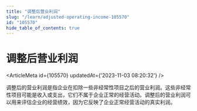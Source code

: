 ```yaml
---
title: "调整后营业利润"
slug: "/learn/adjusted-operating-income-105570"
id: "105570"
hide_table_of_contents: true
---
```



# 调整后营业利润

<ArticleMeta id={105570} updatedAt={'2023-11-03 08:20:32'} />
<div className='border-solid border-b border-t-0 my-4 border-[var(--ifm-color-gray-300)]' />

调整后的营业利润是指企业在扣除一些非经常性项目之后的营业利润。这些非经常性项目可能是收入或支出，它们不属于企业正常的经营活动。调整后的营业利润可以用来评估企业的经营绩效，因为它反映了企业正常经营活动的真实利润。
